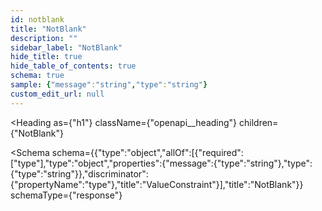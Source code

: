 ```yaml
---
id: notblank
title: "NotBlank"
description: ""
sidebar_label: "NotBlank"
hide_title: true
hide_table_of_contents: true
schema: true
sample: {"message":"string","type":"string"}
custom_edit_url: null
---
```



<Heading
  as={"h1"}
  className={"openapi__heading"}
  children={"NotBlank"}
>
</Heading>





<Schema
  schema={{"type":"object","allOf":[{"required":["type"],"type":"object","properties":{"message":{"type":"string"},"type":{"type":"string"}},"discriminator":{"propertyName":"type"},"title":"ValueConstraint"}],"title":"NotBlank"}}
  schemaType={"response"}
>
  
</Schema>
            